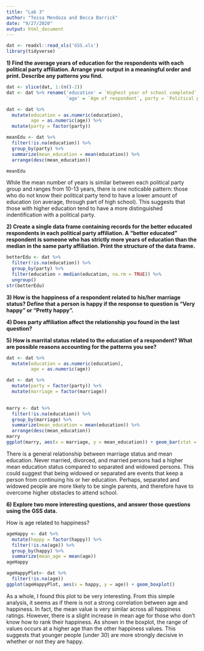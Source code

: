 ```yaml
---
title: "Lab 3"
author: "Tessa Mendoza and Becca Barrick"
date: "9/27/2020"
output: html_document
---
```

```r
dat <- readxl::read_xls('GSS.xls')
library(tidyverse)
```

**1) Find the average years of education for the respondents with each political party affiliation. Arrange your output in a meaningful order and print. Describe any patterns you find.**

```r
dat <- slice(dat, 1:(n()-2))
dat <- dat %>% rename('education' = `Highest year of school completed`,
                      'age' = `Age of respondent`, party = `Political party affiliation`, 'marriage' = `Marital status`, 'happy' = `General happiness`)

dat <- dat %>%
  mutate(education = as.numeric(education),
         age = as.numeric(age)) %>%
  mutate(party = factor(party))

meanEdu <- dat %>%
  filter(!is.na(education)) %>%
  group_by(party) %>%
  summarize(mean_education = mean(education)) %>%
  arrange(desc(mean_education))

meanEdu
```
While the mean number of years is similar between each political party group and ranges from 10-13 years, there is one noticable pattern: those who do not know their political party tend to have a lower amount of education (on average, through part of high school). This suggests that those with higher education tend to have a more distinguished indentification with a political party. 


**2) Create a single data frame containing records for the better educated respondents in each political party affiliation. A “better educated” respondent is someone who has strictly more years of education than the median in the same party affiliation. Print the structure of the data frame.**
```r
betterEdu <- dat %>%
  filter(!is.na(education)) %>%
  group_by(party) %>%
  filter(education > median(education, na.rm = TRUE)) %>%
  ungroup()
str(betterEdu)
```


**3) How is the happiness of a respondent related to his/her marriage status? Define that a person is happy if the response to question is “Very happy” or “Pretty happy”.**

**4) Does party affiliation affect the relationship you found in the last question?**

**5) How is marrital status related to the education of a respondent? What are possible reasons accounting for the patterns you see?**
```r
dat <- dat %>%
  mutate(education = as.numeric(education),
         age = as.numeric(age))

dat <- dat %>%
  mutate(party = factor(party)) %>%
  mutate(marriage = factor(marriage))

 
marry <- dat %>%
  filter(!is.na(education)) %>%
  group_by(marriage) %>%
  summarize(mean_education = mean(education)) %>%
  arrange(desc(mean_education))
marry
ggplot(marry, aes(x = marriage, y = mean_education)) + geom_bar(stat = 'identity')
```

There is a general relationship between marriage status and mean education. Never married, divorced, and married persons had a higher mean education status compared to separated and widowed persons. This could suggest that being widowed or separated are events that keep a person from continuing his or her education. Perhaps, separated and widowed people are more likely to be single parents, and therefore have to overcome higher obstacles to attend school.


**6) Explore two more interesting questions, and answer those questions using the GSS data.**


How is age related to happiness? 
```r
ageHappy <- dat %>%
  mutate(happy = factor(happy)) %>%
  filter(!is.na(age)) %>%
  group_by(happy) %>%
  summarize(mean_age = mean(age))
ageHappy

ageHappyPlot<- dat %>%
  filter(!is.na(age))
ggplot(ageHappyPlot, aes(x = happy, y = age)) + geom_boxplot()
```


As a whole, I found this plot to be very interesting. From this simple analysis, it seems as if there is not a strong correlation between age and happiness. In fact, the mean value is very similar across all happiness ratings. However, there is a slight increase in mean age for those who don't know how to rank their happiness. As shown in the boxplot, the range of values occurs at a higher age than the other happiness values. This suggests that younger people (under 30) are more strongly decisive in whether or not they are happy.

